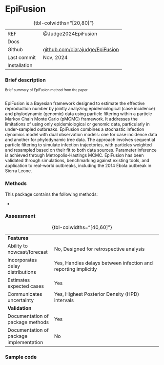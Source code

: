 # EpiFusion { .unnumbered}

| | 
|:---|:--------|
| REF| @Judge2024EpiFusion |
| Docs| |
| Github| [github.com/ciarajudge/EpiFusion](https://github.com/ciarajudge/EpiFusion)  |
| Last commit| Nov, 2024|
| Installation | |
: {tbl-colwidths="[20,80]"}

### Brief description

::: {style="font-size:0.8em"}
Brief summary of EpiFusion method from the paper<br><br>
:::

EpiFusion is a Bayesian framework designed to estimate the effective reproduction number by jointly analyzing epidemiological (case incidence) and phylodynamic (genomic) data using particle filtering within a particle Markov Chain Monte Carlo (pMCMC) framework. It addresses the limitations of using only epidemiological or genomic data, particularly in under-sampled outbreaks. EpiFusion combines a stochastic infection dynamics model with dual observation models: one for case incidence data and another for phylodynamic tree data. The approach involves sequential particle filtering to simulate infection trajectories, with particles weighted and resampled based on their fit to both data sources. Parameter inference is achieved through Metropolis-Hastings MCMC. EpiFusion has been validated through simulations, benchmarking against existing tools, and application to real-world outbreaks, including the 2014 Ebola outbreak in Sierra Leone.


### Methods

This package contains the following methods:

- 

### Assessment


| | 
|:---|:--------|
|<strong>Features</strong>||
| Ability to nowcast/forecast| No, Designed for retrospective analysis|
| Incorporates delay distributions| Yes, Handles delays between infection and reporting implicitly|
| Estimates expected cases| Yes|
| Communicates uncertainty| Yes, Highest Posterior Density (HPD) intervals|
|<strong>Validation</strong>||
| Documentation of package methods| Yes|
| Documentation of package implementation| No|
: {tbl-colwidths="[40,60]"}


### Sample code



